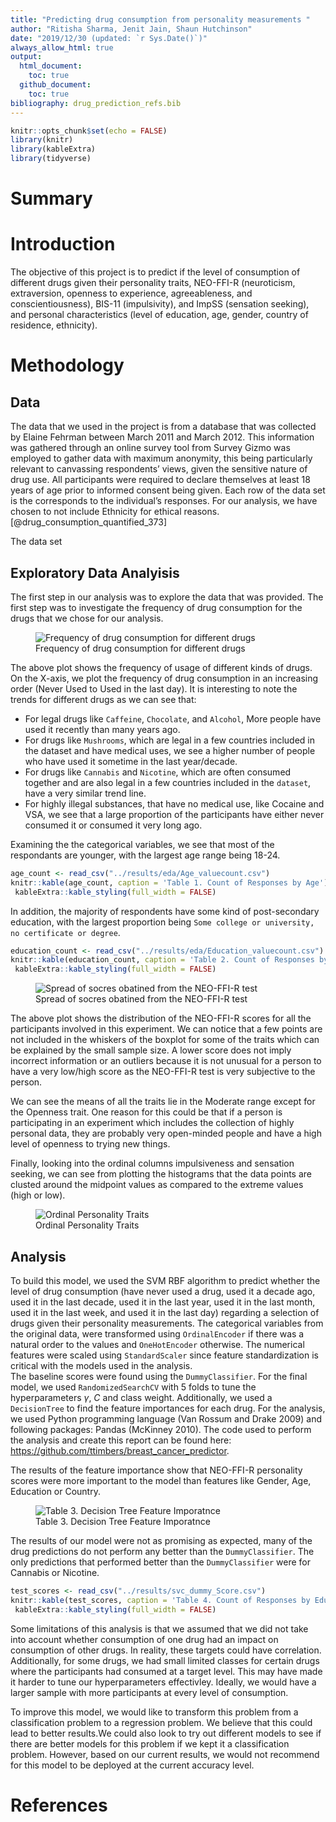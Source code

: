 ```yaml
---
title: "Predicting drug consumption from personality measurements "
author: "Ritisha Sharma, Jenit Jain, Shaun Hutchinson"
date: "2019/12/30 (updated: `r Sys.Date()`)"
always_allow_html: true
output: 
  html_document:
    toc: true
  github_document:
    toc: true
bibliography: drug_prediction_refs.bib
---
```


```r
knitr::opts_chunk$set(echo = FALSE)
library(knitr)
library(kableExtra)
library(tidyverse)
```

# Summary

# Introduction

The objective of this project is to predict if the level of consumption of different drugs given their personality traits, NEO-FFI-R (neuroticism, extraversion, openness to experience, agreeableness, and conscientiousness), BIS-11 (impulsivity), and ImpSS (sensation seeking), and personal characteristics (level of education, age, gender, country of residence, ethnicity).

# Methodology

## Data

The data that we used in the project is from a database that was collected by Elaine Fehrman between March 2011 and March 2012. This information was gathered through an online survey tool from Survey Gizmo was employed to gather data with maximum anonymity, this being particularly relevant to canvassing respondents' views, given the sensitive nature of drug use. All participants were required to declare themselves at least 18 years of age prior to informed consent being given. Each row of the data set is the corresponds to the individual's responses. For our analysis, we have chosen to not include Ethnicity for ethical reasons. [@drug_consumption_quantified_373]

The data set

## Exploratory Data Analyisis

The first step in our analysis was to explore the data that was provided. The first step was to investigate the frequency of drug consumption for the drugs that we chose for our analysis.

![Frequency of drug consumption for different drugs](../results/eda/drug_frequency.png)

The above plot shows the frequency of usage of different kinds of drugs. On the X-axis, we plot the frequency of drug consumption in an increasing order (Never Used to Used in the last day). It is interesting to note the trends for different drugs as we can see that:

-   For legal drugs like `Caffeine`, `Chocolate`, and `Alcohol`, More people have used it recently than many years ago.
-   For drugs like `Mushrooms`, which are legal in a few countries included in the dataset and have medical uses, we see a higher number of people who have used it sometime in the last year/decade.
-   For drugs like `Cannabis` and `Nicotine`, which are often consumed together and are also legal in a few countries included in the `dataset`, have a very similar trend line.
-   For highly illegal substances, that have no medical use, like Cocaine and VSA, we see that a large proportion of the participants have either never consumed it or consumed it very long ago.

Examining the the categorical variables, we see that most of the respondants are younger, with the largest age range being 18-24.

```r
age_count <- read_csv("../results/eda/Age_valuecount.csv")
knitr::kable(age_count, caption = 'Table 1. Count of Responses by Age') |>
 kableExtra::kable_styling(full_width = FALSE)
```

In addition, the majority of respondents have some kind of post-secondary education, with the largest proportion being `Some college or university, no certificate or degree`.

```r
education_count <- read_csv("../results/eda/Education_valuecount.csv")
knitr::kable(education_count, caption = 'Table 2. Count of Responses by Education Level') |>
 kableExtra::kable_styling(full_width = FALSE)
```

![Spread of socres obatined from the NEO-FFI-R test](../results/eda/personality_chart.png)

The above plot shows the distribution of the NEO-FFI-R scores for all the participants involved in this experiment. We can notice that a few points are not included in the whiskers of the boxplot for some of the traits which can be explained by the small sample size. A lower score does not imply incorrect information or an outliers because it is not unusual for a person to have a very low/high score as the NEO-FFI-R test is very subjective to the person.

We can see the means of all the traits lie in the Moderate range except for the Openness trait. One reason for this could be that if a person is participating in an experiment which includes the collection of highly personal data, they are probably very open-minded people and have a high level of openness to trying new things.

Finally, looking into the ordinal columns impulsiveness and sensation seeking, we can see from plotting the histograms that the data points are clusted around the midpoint values as compared to the extreme values (high or low).

![Ordinal Personality Traits](../results/eda/numerical_bars.png)

## Analysis

To build this model, we used the SVM RBF algorithm to predict whether the level of drug consumption (have never used a drug, used it a decade ago, used it in the last decade, used it in the last year, used it in the last month, used it in the last week, and used it in the last day) regarding a selection of drugs given their personality measurements. The categorical variables from the original data, were transformed using `OrdinalEncoder` if there was a natural order to the values and `OneHotEncoder` otherwise. The numerical features were scaled using `StandardScaler` since feature standardization is critical with the models used in the analysis.\
The baseline scores were found using the `DummyClassifier`. For the final model, we used `RandomizedSearchCV` with 5 folds to tune the hyperparameters $\gamma$, $C$ and class weight. Additionally, we used a `DecisionTree` to find the feature importances for each drug. For the analysis, we used Python programming language (Van Rossum and Drake 2009) and following packages: Pandas (McKinney 2010). The code used to perform the analysis and create this report can be found here: <https://github.com/ttimbers/breast_cancer_predictor>.

The results of the feature importance show that NEO-FFI-R personality scores were more important to the model than features like Gender, Age, Education or Country.

![Table 3. Decision Tree Feature Imporatnce](../results/feature_importances.png)

The results of our model were not as promising as expected, many of the drug predictions do not perform any better than the `DummyClassifier`. The only predictions that performed better than the `DummyClassifier` were for Cannabis or Nicotine.

```r
test_scores <- read_csv("../results/svc_dummy_Score.csv")
knitr::kable(test_scores, caption = 'Table 4. Count of Responses by Education Level') |>
 kableExtra::kable_styling(full_width = FALSE)
```

Some limitations of this analysis is that we assumed that we did not take into account whether consumption of one drug had an impact on consumption of other drugs. In reality, these targets could have correlation. Additionally, for some drugs, we had small limited classes for certain drugs where the participants had consumed at a target level. This may have made it harder to tune our hyperparameters effectivley. Ideally, we would have a larger sample with more participants at every level of consumption.

To improve this model, we would like to transform this problem from a classification problem to a regression problem. We believe that this could lead to better results.We could also look to try out different models to see if there are better models for this problem if we kept it a classification problem. However, based on our current results, we would not recommend for this model to be deployed at the current accuracy level.

# References
